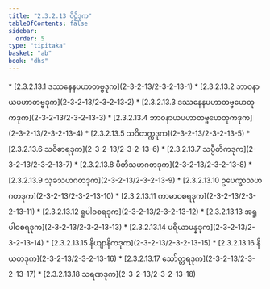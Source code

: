 ```yaml
---
title: "2.3.2.13 ပိဋ္ဌိဒုက"
tableOfContents: false
sidebar:
  order: 5
type: "tipitaka"
basket: "ab"
book: "dhs"
---
```



<DynamicBreadcrumb />



<TableOfContents book="dhs" section="2.3.2.13">
* [2.3.2.13.1 ဒဿနေနပဟာတဗ္ဗဒုက](2-3-2-13/2-3-2-13-1)
* [2.3.2.13.2 ဘာဝနာယပဟာတဗ္ဗဒုက](2-3-2-13/2-3-2-13-2)
* [2.3.2.13.3 ဒဿနေနပဟာတဗ္ဗဟေတုကဒုက](2-3-2-13/2-3-2-13-3)
* [2.3.2.13.4 ဘာဝနာယပဟာတဗ္ဗဟေတုကဒုက](2-3-2-13/2-3-2-13-4)
* [2.3.2.13.5 သဝိတက္ကဒုက](2-3-2-13/2-3-2-13-5)
* [2.3.2.13.6 သဝိစာရဒုက](2-3-2-13/2-3-2-13-6)
* [2.3.2.13.7 သပ္ပီတိကဒုက](2-3-2-13/2-3-2-13-7)
* [2.3.2.13.8 ပီတိသဟဂတဒုက](2-3-2-13/2-3-2-13-8)
* [2.3.2.13.9 သုခသဟဂတဒုက](2-3-2-13/2-3-2-13-9)
* [2.3.2.13.10 ဥပေက္ခာသဟဂတဒုက](2-3-2-13/2-3-2-13-10)
* [2.3.2.13.11 ကာမာဝစရဒုက](2-3-2-13/2-3-2-13-11)
* [2.3.2.13.12 ရူပါဝစရဒုက](2-3-2-13/2-3-2-13-12)
* [2.3.2.13.13 အရူပါဝစရဒုက](2-3-2-13/2-3-2-13-13)
* [2.3.2.13.14 ပရိယာပန္နဒုက](2-3-2-13/2-3-2-13-14)
* [2.3.2.13.15 နိယျာနိကဒုက](2-3-2-13/2-3-2-13-15)
* [2.3.2.13.16 နိယတဒုက](2-3-2-13/2-3-2-13-16)
* [2.3.2.13.17 သော်တ္တရဒုက](2-3-2-13/2-3-2-13-17)
* [2.3.2.13.18 သရဏဒုက](2-3-2-13/2-3-2-13-18)
</TableOfContents>
